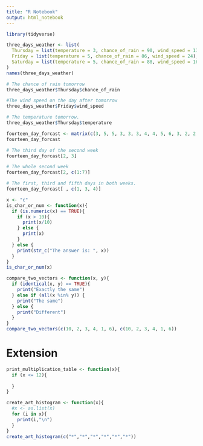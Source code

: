 ```yaml
---
title: "R Notebook"
output: html_notebook
---
```


```r
library(tidyverse)
```


```r
three_days_weather <- list(
  Thursday = list(temperature = 3, chance_of_rain = 90, wind_speed = 13),
  Friday = list(temperature = 5, chance_of_rain = 86, wind_speed = 24),
  Saturday = list(temperature = 5, chance_of_rain = 88, wind_speed = 16)
)
names(three_days_weather)
```

```r
# The chance of rain tomorrow
three_days_weather$Thursday$chance_of_rain

#The wind speed on the day after tomorrow
three_days_weather$Friday$wind_speed

# The temperature tomorrow.
three_days_weather$Thursday$temperature

```


```r
fourteen_day_forcast <- matrix(c(3, 5, 5, 3, 3, 3, 4, 4, 5, 6, 3, 2, 2, 8), nrow = 2, ncol = 7, byrow = TRUE)
fourteen_day_forcast
```


```r
# The third day of the second week
fourteen_day_forcast[2, 3]

# The whole second week
fourteen_day_forcast[2, c(1:7)]

# The first, third and fifth days in both weeks.
fourteen_day_forcast[ , c(1, 3, 4)]
```


```r
x <- "c"
is_char_or_num <- function(x){
  if (is.numeric(x) == TRUE){
    if (x > 10){
      print(x/10)
    } else {
      print(x)
    }
  } else {
    print(str_c("The answer is: ", x))
  }
}
is_char_or_num(x)
```


```r
compare_two_vectors <- function(x, y){
  if (identical(x, y) == TRUE){
    print("Exactly the same")
  } else if (all(x %in% y)) {
    print("The same")
  } else {
    print("Different")
  }
}
compare_two_vectors(c(10, 2, 3, 4, 1, 6), c(10, 2, 3, 4, 1, 6))
```

# Extension

```r
print_multiplication_table <- function(x){
  if (x <= 12){
    
  }
}
```



```r
create_art_histogram <- function(x){
  #x <- as.list(x)
  for (i in x){
    print(i,"\n")
  }
}
create_art_histogram(c("*","*","*","*","*","*"))
```

